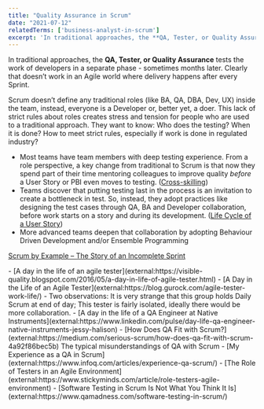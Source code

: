 ```yaml
---
title: "Quality Assurance in Scrum"
date: "2021-07-12"
relatedTerms: ['business-analyst-in-scrum']
excerpt: 'In traditional approaches, the **QA, Tester, or Quality Assurance** tests the work of'
---
```


In traditional approaches, the **QA, Tester, or Quality Assurance** tests the work of developers in a separate phase - sometimes months later. Clearly that doesn’t work in an Agile world where delivery happens after every Sprint.

Scrum doesn’t define any traditional roles (like BA, QA, DBA, Dev, UX) inside the team, instead, everyone is a Developer or, better yet, a doer. This lack of strict rules about roles creates stress and tension for people who are used to a traditional approach. They want to know: Who does the testing? When it is done? How to meet strict rules, especially if work is done in regulated industry?

- Most teams have team members with deep testing experience. From a role perspective, a key change from traditional to Scrum is that now they spend part of their time mentoring colleagues to improve quality _before_ a User Story or PBI even moves to testing. ([Cross-skilling](/blog/how-to-cross-skill-and-grow-t-shaped-team-members))
- Teams discover that putting testing last in the process is an invitation to create a bottleneck in test. So, instead, they adopt practices like designing the test cases through QA, BA and Developer collaboration, before work starts on a story and during its development. ([Life Cycle of a User Story](/blog/lifecycle-of-a-user-story))
- More advanced teams deepen that collaboration by adopting Behaviour Driven Development and/or Ensemble Programming

[Scrum by Example – The Story of an Incomplete Sprint](/blog/scrum-by-example-the-story-of-an-incomplete-sprint)

<HighlightBox heading="Resource Links" variant="resourceLinks">
- [A day in the life of an agile tester](external:https://visible-quality.blogspot.com/2016/05/a-day-in-life-of-agile-tester.html)
- [A Day in the Life of an Agile Tester](external:https://blog.gurock.com/agile-tester-work-life/) - Two observations: It is very strange that this group holds Daily Scrum at end of day; This tester is fairly isolated, ideally there would be more collaboration.
- [A day in the life of a QA Engineer at Native Instruments](external:https://www.linkedin.com/pulse/day-life-qa-engineer-native-instruments-jessy-halison)
- [How Does QA Fit with Scrum?](external:https://medium.com/serious-scrum/how-does-qa-fit-with-scrum-4a92f86bec5b) The typical misunderstandings of QA with Scrum
- [My Experience as a QA in Scrum](external:https://www.infoq.com/articles/experience-qa-scrum/)
- [The Role of Testers in an Agile Environment](external:https://www.stickyminds.com/article/role-testers-agile-environment)
- [Software Testing in Scrum Is Not What You Think It Is](external:https://www.qamadness.com/software-testing-in-scrum/)
</HighlightBox>
